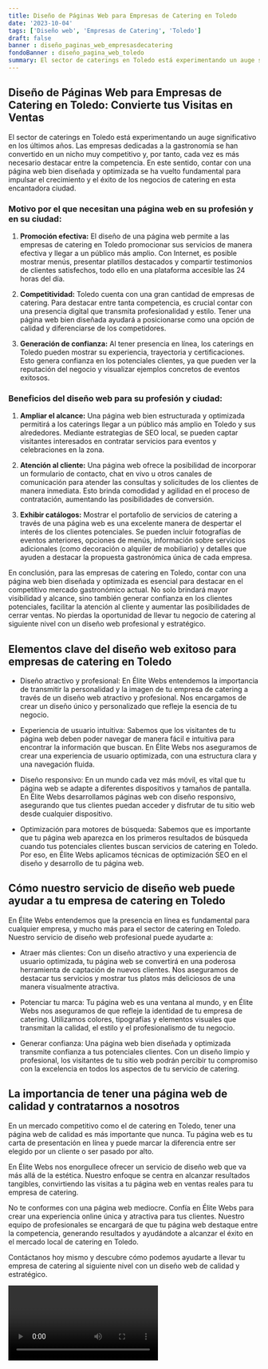 ```yaml
---
title: Diseño de Páginas Web para Empresas de Catering en Toledo
date: '2023-10-04'
tags: ['Diseño web', 'Empresas de Catering', 'Toledo']
draft: false
banner : diseño_paginas_web_empresasdecatering
fondoBanner : diseño_pagina_web_toledo
summary: El sector de caterings en Toledo está experimentando un auge significativo en los últimos años. Las empresas dedicadas a la gastronomía se han convertido en un nicho muy competitivo y, por tanto, cada vez es más necesario destacar entre la competencia. En este sentido, contar con una página web bien diseñada y optimizada se ha vuelto fundamental para impulsar el crecimiento y el éxito de los negocios de catering en esta encantadora ciudad.
---
```


## Diseño de Páginas Web para Empresas de Catering en Toledo: Convierte tus Visitas en Ventas

El sector de caterings en Toledo está experimentando un auge significativo en los últimos años. Las empresas dedicadas a la gastronomía se han convertido en un nicho muy competitivo y, por tanto, cada vez es más necesario destacar entre la competencia. En este sentido, contar con una página web bien diseñada y optimizada se ha vuelto fundamental para impulsar el crecimiento y el éxito de los negocios de catering en esta encantadora ciudad.

### Motivo por el que necesitan una página web en su profesión y en su ciudad:

1. **Promoción efectiva:** El diseño de una página web permite a las empresas de catering en Toledo promocionar sus servicios de manera efectiva y llegar a un público más amplio. Con Internet, es posible mostrar menús, presentar platillos destacados y compartir testimonios de clientes satisfechos, todo ello en una plataforma accesible las 24 horas del día.

2. **Competitividad:** Toledo cuenta con una gran cantidad de empresas de catering. Para destacar entre tanta competencia, es crucial contar con una presencia digital que transmita profesionalidad y estilo. Tener una página web bien diseñada ayudará a posicionarse como una opción de calidad y diferenciarse de los competidores.

3. **Generación de confianza:** Al tener presencia en línea, los caterings en Toledo pueden mostrar su experiencia, trayectoria y certificaciones. Esto genera confianza en los potenciales clientes, ya que pueden ver la reputación del negocio y visualizar ejemplos concretos de eventos exitosos.

### Beneficios del diseño web para su profesión y ciudad:

1. **Ampliar el alcance:** Una página web bien estructurada y optimizada permitirá a los caterings llegar a un público más amplio en Toledo y sus alrededores. Mediante estrategias de SEO local, se pueden captar visitantes interesados en contratar servicios para eventos y celebraciones en la zona.

2. **Atención al cliente:** Una página web ofrece la posibilidad de incorporar un formulario de contacto, chat en vivo u otros canales de comunicación para atender las consultas y solicitudes de los clientes de manera inmediata. Esto brinda comodidad y agilidad en el proceso de contratación, aumentando las posibilidades de conversión.

3. **Exhibir catálogos:** Mostrar el portafolio de servicios de catering a través de una página web es una excelente manera de despertar el interés de los clientes potenciales. Se pueden incluir fotografías de eventos anteriores, opciones de menús, información sobre servicios adicionales (como decoración o alquiler de mobiliario) y detalles que ayuden a destacar la propuesta gastronómica única de cada empresa.

En conclusión, para las empresas de catering en Toledo, contar con una página web bien diseñada y optimizada es esencial para destacar en el competitivo mercado gastronómico actual. No solo brindará mayor visibilidad y alcance, sino también generar confianza en los clientes potenciales, facilitar la atención al cliente y aumentar las posibilidades de cerrar ventas. No pierdas la oportunidad de llevar tu negocio de catering al siguiente nivel con un diseño web profesional y estratégico.

<GifSeo />

<Cta />

## Elementos clave del diseño web exitoso para empresas de catering en Toledo

- Diseño atractivo y profesional: En Élite Webs entendemos la importancia de transmitir la personalidad y la imagen de tu empresa de catering a través de un diseño web atractivo y profesional. Nos encargamos de crear un diseño único y personalizado que refleje la esencia de tu negocio.

- Experiencia de usuario intuitiva: Sabemos que los visitantes de tu página web deben poder navegar de manera fácil e intuitiva para encontrar la información que buscan. En Élite Webs nos aseguramos de crear una experiencia de usuario optimizada, con una estructura clara y una navegación fluida.

- Diseño responsivo: En un mundo cada vez más móvil, es vital que tu página web se adapte a diferentes dispositivos y tamaños de pantalla. En Élite Webs desarrollamos páginas web con diseño responsivo, asegurando que tus clientes puedan acceder y disfrutar de tu sitio web desde cualquier dispositivo.

- Optimización para motores de búsqueda: Sabemos que es importante que tu página web aparezca en los primeros resultados de búsqueda cuando tus potenciales clientes buscan servicios de catering en Toledo. Por eso, en Élite Webs aplicamos técnicas de optimización SEO en el diseño y desarrollo de tu página web.

## Cómo nuestro servicio de diseño web puede ayudar a tu empresa de catering en Toledo

En Élite Webs entendemos que la presencia en línea es fundamental para cualquier empresa, y mucho más para el sector de catering en Toledo. Nuestro servicio de diseño web profesional puede ayudarte a:

- Atraer más clientes: Con un diseño atractivo y una experiencia de usuario optimizada, tu página web se convertirá en una poderosa herramienta de captación de nuevos clientes. Nos aseguramos de destacar tus servicios y mostrar tus platos más deliciosos de una manera visualmente atractiva.

- Potenciar tu marca: Tu página web es una ventana al mundo, y en Élite Webs nos aseguramos de que refleje la identidad de tu empresa de catering. Utilizamos colores, tipografías y elementos visuales que transmitan la calidad, el estilo y el profesionalismo de tu negocio.

- Generar confianza: Una página web bien diseñada y optimizada transmite confianza a tus potenciales clientes. Con un diseño limpio y profesional, los visitantes de tu sitio web podrán percibir tu compromiso con la excelencia en todos los aspectos de tu servicio de catering.

## La importancia de tener una página web de calidad y contratarnos a nosotros

En un mercado competitivo como el de catering en Toledo, tener una página web de calidad es más importante que nunca. Tu página web es tu carta de presentación en línea y puede marcar la diferencia entre ser elegido por un cliente o ser pasado por alto.

En Élite Webs nos enorgullece ofrecer un servicio de diseño web que va más allá de la estética. Nuestro enfoque se centra en alcanzar resultados tangibles, convirtiendo las visitas a tu página web en ventas reales para tu empresa de catering.

No te conformes con una página web mediocre. Confía en Élite Webs para crear una experiencia online única y atractiva para tus clientes. Nuestro equipo de profesionales se encargará de que tu página web destaque entre la competencia, generando resultados y ayudándote a alcanzar el éxito en el mercado local de catering en Toledo.

Contáctanos hoy mismo y descubre cómo podemos ayudarte a llevar tu empresa de catering al siguiente nivel con un diseño web de calidad y estratégico.

<Video />

<CtaBot job='Empresas de Catering' city='Toledo'/>

<Gmaps query='Toledo+españa+maps' />